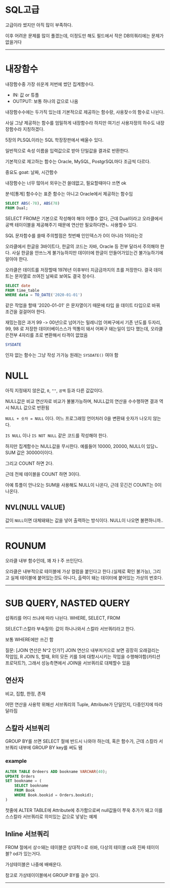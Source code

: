 # SQL고급
고급이라 썼지만 아직 많이 부족하다.

이후 어려운 문제를 많이 풀겠는데, 이정도만 해도 필드에서 작은 DB의쿼리에는 문제가 없을거다


***



# 내장함수
내장함수중 가장 쉬운게 저번에 썼던 집계함수다.

* IN: 값 or 튜플
* OUTPUT: 보통 하나의 값으로 나옴

내장함수수에는 두가직 있는데 기본적으로 제공하는 함수랑, 사용잦ㅇ의 함수로 나뉜다.

사실 그냥 제공하는 함수를 엄밀하게 내장함수라 하지만 여기선 사용자정의 하수도 내장장함수라 지칭하겠다.

5장의 PLSQL이라는 SQL 학장장판에서 배울수 있다.

일반적으로 속성 이름을 입력값으로 받아 단일값을 결과로 반환한다.

기본적으로 제고하는 함수는 Oracle, MySQL, PostgrSQL마다 조금씩 다르다.

중요도 goat: 날짜, 시간함수

내장함수는 너무 많아서 외우는건 쓸데없고, 필요할때마다 쓰면 ok

분석[통계] 함수수는 표준 함수는 아니고 Oracle에서 제공하는 함수임

```SQL
SELECT ABS(-78), ABS(78)
FROM Dual;
```
SELECT FROM은 기본으로 작성해야 해야 어쩔수 없다, 근데 Dual이라고 오라클에서 공백 테이이블을 제공해주기 때문에 연산만 필요하다면ㄴ 사용할수 있다.

SQL 문자함수를 쓸때 주의할점은 첫번째 인인덱스가 0이 아니라 1이라는것

오라클에서 한글응 3바이트다, 한글의 코드는 자바, Oracle 등 전부 달라서 주의해야 한다. 사실 한글을 안쓰느게 불가능하지만 데이터에 한글이 안들어가있는건 불가능하기에 알아야 한다.


오라클은 데이트를 저장할때 1976년 이후부터 지금금까지의 초를 저장한다. 결국 데이트는 문자열로 쓰여진 날짜로 보여도 결국 정수다.

```SQL
SELECT date
FROM time_table
WHERE data = TO_DATE('2020-01-01')
```
같은 작업을 할때 '2020-01-01' 은 문자열이기 때문에 타입 을 데이트 타입으로 바꿔 조건을 걸걸어야 한다.

재밌는점은 과거 99 -> 00년으로 넘어가는 밀레니엄 어쩌구에서 기존 년도를 두자리, 99, 98 로 저장한 데이터베이스스가 먹통이 돼서 어쩌구 돼는일이 있다 했는데, 오라클은전부 4자리를 초로 변환해서 타격이 없었음

```SQL
SYSDATE
```
인자 없는 함수는 그냥 작성 가가능 원래는 `SYSDATE()` 여야 함

# NULL
아직 지정돼지 않은값, `0`, `""`, `공백` 등과 다른 값값이다.

NULL값은 비교 연산자로 비교가 불불가능하며, NULL값의 연산을 수수행하면 결과 역시 NULL 값으로 반환됨

`NULL + 숫자 = NULL` 이다. 어느 프로그래밍 언어처러 0을 변환돼 숫자가 나오지 않는다.

`IS NULL` 이나 `IS NOT NULL` 같은 코드를 작성해야 한다.

하지만 집계함수는 NULL값을 무시한다. 예를들어 10000, 20000, NULL이 있담ㄴ SUM 값은 30000이이다.

그리고 COUNT 하면 2다.

근데 전체 테이블을 COUNT 하면 3이다.

아예 튜플이 안나오는 SUM을 사용해도 NULL이 나온다, 근데 웃긴건 COUNT는 0이 나온다.

## NVL(NULL VALUE)
값이 `NULL`이면 대체돼돼는 값을 넣어 출력하는 방식이다. NULL이 나오면 불편하니까..

***
# ROUNUM
오라클 내부 함수인데, 꽤 자ㅏ주  쓰인단다.

오라클은 내부적으로 테이블에 가상 컬럼을 붙인다고 한다.(실제로 확인 불가능), 그리고 실제 테이블에 붙어있는것도 아니다, 출력이 돼는 데이터에 붙어있는 가상의 번호다.

***

# SUB QUERY, NASTED QUERY
섭쿼리를 어디 쓰냐에 따라 나뉜다. WHERE, SELECT, FROM

SELECT:스칼라 부속질의: 값이 하나나와서 스칼라 서브쿼리라고 한다.

보통 WHERE에만 쓰긴 함

질문: [JOIN 연산은 N^2 인가?]
JOIN 연산으 내부저거으로 보면 굉장히 오래걸리는 작업임, R JOIN S, 할때, R의 모든 키를 S에 대항시시키는 작업을 수행해야함(카티션 프로덕트?), 그래서 성능측면에서 JOIN을 서브쿼리로 대체할수 있음

## 연산자
비교, 집합, 한정, 존재

어떤 연산을 사용학 위해선 서브쿼리의 Tuple, Attribute가 단일인지, 다중인지에 따라 달라짐

## 스칼라 서브쿼리
GROUP BY를 쓰면 SELECT 절에 반드시 나와야 하는데, 혹은 함수가, 근데 스칼라 서브쿼리 내부에 GROUP BY key를 써도 됌

### example
```sql
ALTER TABLE Ordeers ADD bookname VARCHAR(40);
UPDATE Orders
SET bookname = (
    SELECT bookname
    FROM Book
    WHERE Book.bookid = Orders.bookid);
)
```
첫줄에 ALTER TABLE에 Attribute에 추가함으로써 null값들이 쭈욱 추가가 돼고 이를 스스칼라 서브쿼리로 의미있는 값으로 넣넣는 예제

## Inline 서브쿼리
FROM 절에서 상ㅇ돼는 테이블은 상대적ㅇ로 쉬바, 다상의 테이블 cs와 진짜 테이이블? od가 있는거다.

가상테이블은 나중에 배배운다.

참고로 가상테이이블에서 GROUP BY를 걸수 있다.

***



